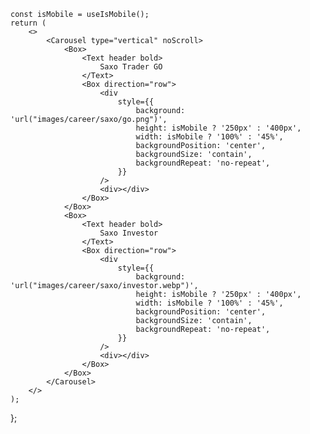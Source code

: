 
	const isMobile = useIsMobile();
	return (
		<>
			<Carousel type="vertical" noScroll>
				<Box>
					<Text header bold>
						Saxo Trader GO
					</Text>
					<Box direction="row">
						<div
							style={{
								background: 'url("images/career/saxo/go.png")',
								height: isMobile ? '250px' : '400px',
								width: isMobile ? '100%' : '45%',
								backgroundPosition: 'center',
								backgroundSize: 'contain',
								backgroundRepeat: 'no-repeat',
							}}
						/>
						<div></div>
					</Box>
				</Box>
				<Box>
					<Text header bold>
						Saxo Investor
					</Text>
					<Box direction="row">
						<div
							style={{
								background: 'url("images/career/saxo/investor.webp")',
								height: isMobile ? '250px' : '400px',
								width: isMobile ? '100%' : '45%',
								backgroundPosition: 'center',
								backgroundSize: 'contain',
								backgroundRepeat: 'no-repeat',
							}}
						/>
						<div></div>
					</Box>
				</Box>
			</Carousel>
		</>
	);
};

<Content />
